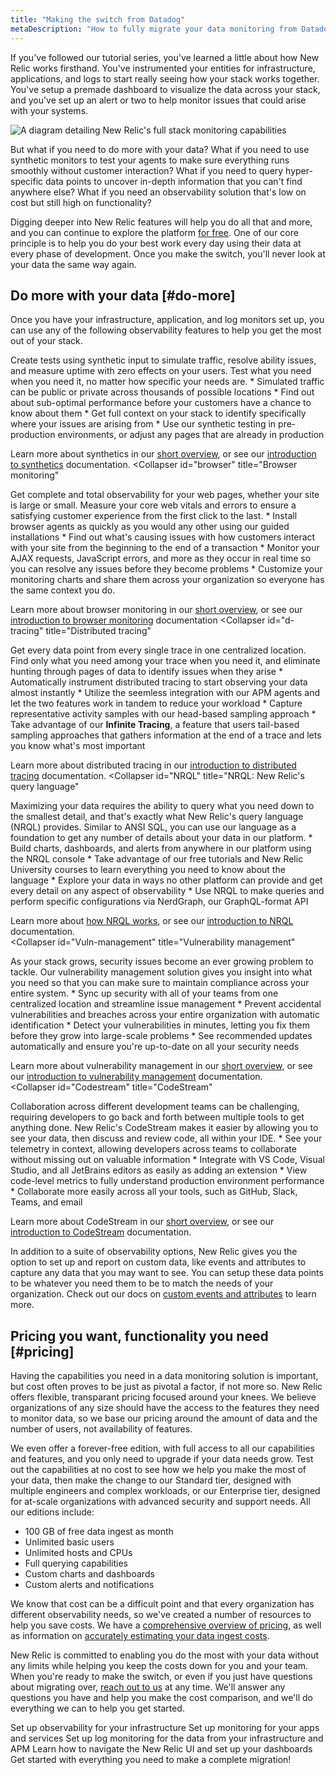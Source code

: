 ```yaml
---
title: "Making the switch from Datadog"
metaDescription: "How to fully migrate your data monitoring from Datadog to New Relic."
---
```



If you've followed our tutorial series, you've learned a little about how New Relic works firsthand. You've instrumented your entities for infrastructure, applications, and logs to start really seeing how your stack works together. You've setup a premade dashboard to visualize the data across your stack, and you've set up an alert or two to help monitor issues that could arise with your systems. 

<img
    title="Full_stack"
    alt="A diagram detailing New Relic's full stack monitoring capabilities"
    src={journeyFullStack}
/>

But what if you need to do more with your data? What if you need to use synthetic monitors to test your agents to make sure everything runs smoothly without customer interaction? What if you need to query hyper-specific data points to uncover in-depth information that you can't find anywhere else? What if you need an observability solution that's low on cost but still high on functionality? 

Digging deeper into New Relic features will help you do all that and more, and you can continue to explore the platform [for free](https://newrelic.com/lp/free-tier). One of our core principle is to help you do your best work every day using their data at every phase of development. Once you make the switch, you'll never look at your data the same way again.

## Do more with your data [#do-more]

Once you have your infrastructure, application, and log monitors set up, you can use any of the following observability features to help you get the most out of your stack.

<CollapserGroup>
<Collapser
    id="synthetics"
    title="Synthetics"
>
Create tests using synthetic input to simulate traffic, resolve ability issues, and measure uptime with zero effects on your users. Test what you need when you need it, no matter how specific your needs are. 
    * Simulated traffic can be public or private across thousands of possible locations
    * Find out about sub-optimal performance before your customers have a chance to know about them
    * Get full context on your stack to identify specifically where your issues are arising from
    * Use our synthetic testing in pre-production environments, or adjust any pages that are already in production

Learn more about synthetics in our [short overview](https://newrelic.com/platform/synthetics), or see our [introduction to synthetics](/docs/synthetics/synthetic-monitoring/getting-started/get-started-synthetic-monitoring/) documentation.
</Collapser>
<Collapser
    id="browser"
    title="Browser monitoring"
>
Get complete and total observability for your web pages, whether your site is large or small. Measure your core web vitals and errors to ensure a satisfying customer experience from the first click to the last.
    * Install browser agents as quickly as you would any other using our guided installations
    * Find out what's causing issues with how customers interact with your site from the beginning to the end of a transaction
    * Monitor your AJAX requests, JavaScript errors, and more as they occur in real time so you can resolve any issues before they become problems
    * Customize your monitoring charts and share them across your organization so everyone has the same context you do.
    
Learn more about browser monitoring in our [short overview](https://newrelic.com/platform/browser-monitoring), or see our [introduction to browser monitoring](/docs/browser/browser-monitoring/getting-started/introduction-browser-monitoring/) documentation
</Collapser>
<Collapser
    id="d-tracing"
    title="Distributed tracing"
>
Get every data point from every single trace in one centralized location. Find only what you need among your trace when you need it, and eliminate hunting through pages of data to identify issues when they arise
    * Automatically instrument distributed tracing to start observing your data almost instantly
    * Utilize the seemless integration with our APM agents and let the two features work in tandem to reduce your workload
    * Capture representative activity samples with our head-based sampling approach
    * Take advantage of our **Infinite Tracing**, a feature that users tail-based sampling approaches that gathers information at the end of a trace and lets you know what's most important

Learn more about distributed tracing in our [introduction to distributed tracing](/docs/distributed-tracing/concepts/introduction-distributed-tracing/) documentation.
</Collapser>
<Collapser
    id="NRQL"
    title="NRQL: New Relic's query language"
>
Maximizing your data requires the ability to query what you need down to the smallest detail, and that's exactly what New Relic's query language (NRQL) provides. Similar to ANSI SQL, you can use our language as a foundation to get any number of details about your data in our platform.
    * Build charts, dashboards, and alerts from anywhere in our platform using the NRQL console
    * Take advantage of our free tutorials and New Relic University courses to learn everything you need to know about the language
    * Explore your data in ways no other platform can provide and get every detail on any aspect of observability
    * Use NRQL to make queries and perform specific configurations via NerdGraph, our GraphQL-format API

Learn more about [how NRQL works](/docs/query-your-data/nrql-new-relic-query-language/get-started/introduction-nrql-how-nrql-works/), or see our [introduction to NRQL](/docs/query-your-data/nrql-new-relic-query-language/get-started/introduction-nrql-new-relics-query-language/) documentation.       
</Collapser>
<Collapser
    id="Vuln-management"
    title="Vulnerability management"
>
As your stack grows, security issues become an ever growing problem to tackle. Our vulnerability management solution gives you insight into what you need so that you can make sure to maintain compliance across your entire system.
    * Sync up security with all of your teams from one centralized location and streamline issue management
    * Prevent accidental vulnerabilities and breaches across your entire organization with automatic identification 
    * Detect your vulnerabilities in minutes, letting you fix them before they grow into large-scale problems
    * See recommended updates automatically and ensure you're up-to-date on all your security needs

Learn more about vulnerability management in our [short overview](https://newrelic.com/platform/vulnerability-management), or see our [introduction to vulnerability management](/docs/vulnerability-management/overview/) documentation.     
</Collapser>
<Collapser
    id="Codestream"
    title="CodeStream"
>
Collaboration across different development teams can be challenging, requiring developers to go back and forth between multiple tools to get anything done. New Relic's CodeStream makes it easier by allowing you to see your data, then discuss and review code, all within your IDE.
    * See your telemetry in context, allowing developers across teams to collaborate without missing out on valuable information
    * Integrate with VS Code, Visual Studio, and all JetBrains editors as easily as adding an extension
    * View code-level metrics to fully understand production environment performance
    * Collaborate more easily across all your tools, such as GitHub, Slack, Teams, and email

Learn more about CodeStream in our [short overview](https://newrelic.com/codestream), or see our [introduction to CodeStream](/docs/codestream/start-here/what-is-codestream/) documentation.         
</Collapser>
</CollapserGroup>

In addition to a suite of observability options, New Relic gives you the option to set up and report on custom data, like events and attributes to capture any data that you may want to see. You can setup these data points to be whatever you need them to be to match the needs of your organization. Check out our docs on [custom events and attributes](/docs/data-apis/custom-data/custom-events/report-custom-event-data/) to learn more.

## Pricing you want, functionality you need [#pricing]

Having the capabilities you need in a data monitoring solution is important, but cost often proves to be just as pivotal a factor, if not more so. New Relic offers flexible, transparant pricing focused around your knees. We believe organizations of any size should have the access to the features they need to monitor data, so we base our pricing around the amount of data and the number of users, not availability of features. 

We even offer a forever-free edition, with full access to all our capabilities and features, and you only need to upgrade if your data needs grow. Test out the capabilities at no cost to see how we help you make the most of your data, then make the change to our Standard tier, designed with multiple engineers and complex workloads, or our Enterprise tier, designed for at-scale organizations with advanced security and support needs. All our editions include:

* 100 GB of free data ingest as month
* Unlimited basic users
* Unlimited hosts and CPUs 
* Full querying capabilities
* Custom charts and dashboards
* Custom alerts and notifications

We know that cost can be a difficult point and that every organization has different observability needs, so we've created a number of resources to help you save costs. We have a [comprehensive overview of pricing](https://newrelic.com/pricing), as well as information on [accurately estimating your data ingest costs](https://newrelic.com/blog/nerdlog/estimate-data-cost).

New Relic is committed to enabling you do the most with your data without any limits while helping you keep the costs down for you and your team. When you're ready to make the switch, or even if you just have questions about migrating over, [reach out to us](https://newrelic.com/competitive-comparison/datadog-savings) at any time. We'll answer any questions you have and help you make the cost comparison, and we'll do everything we can to help you get started. 

<DocTiles numbered>
  <DocTile title='Install infrastructure agents' path="/docs/journey-migration/migrating-infra/">Set up observability for your infrastructure</DocTile>
  <DocTile title='Install APM agents' path="/docs/journey-migration/migrating-apm/">Set up monitoring for your apps and services </DocTile>
</DocTiles>

<DocTiles>
  <DocTile title='Monitor your logs' number='3' path="/docs/journey-migration/migrating-logs/">Set up log monitoring for the data from your infrastructure and APM</DocTile>
  <DocTile title='Create dashboards' number='4' path="/docs/journey-migration/migrating-dashboards/">Learn how to navigate the New Relic UI and set up your dashboards</DocTile>
  <DocTile title='Making the switch' number='5' path="/docs/journey-migration/making-the-switch/" label={{text: "You are here", color: "orange"}}> Get started with everything you need to make a complete migration!</DocTile>
</DocTiles>